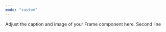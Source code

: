 ```yaml
---
mode: "custom"
---
```


<Frame as="div" style={{
  maxWidth: "2000px",
  margin: "0 auto",
  height: "400px",
  display: "flex",
  alignItems: "center",
  justifyContent: "center",
  flexDirection: "column", // Stack items vertically
  textAlign: "center",
  backgroundColor: "#F5F5DC"
}}>
  <div>
    <span style={{ fontSize: "2em", fontWeight: "bold", display: "block" }}>Adjust the caption and image of your Frame component here.</span>
    <span style={{ fontSize: "1.2em", display: "block", marginTop: "0.5em" }}>Second line</span>
  </div>
</Frame>

<div class="card-group-container" style={{ maxWidth: "900px", margin: "50px auto 0", }}>
  <CardGroup cols={3}>
    <Card title="Feature 1" icon="sparkles" />
    <Card title="Feature 2" icon="sparkles" />
    <Card title="Feature 3" icon="sparkles" />
  </CardGroup>
</div>